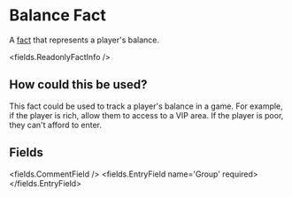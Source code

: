 
# Balance Fact 

A [fact](/docs/creating-stories/facts) that represents a player's balance.

<fields.ReadonlyFactInfo />

## How could this be used?

This fact could be used to track a player's balance in a game. For example, if the player is rich, allow them to access to a VIP area. If the player is poor, they can't afford to enter.


## Fields

<fields.CommentField />
<fields.EntryField name='Group' required>
</fields.EntryField>
